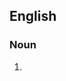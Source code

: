 {{also|clôtures|clôturés}}

==English==

===Noun===
{{head|en|noun plural form}}

# {{plural of|cloture|lang=en}}